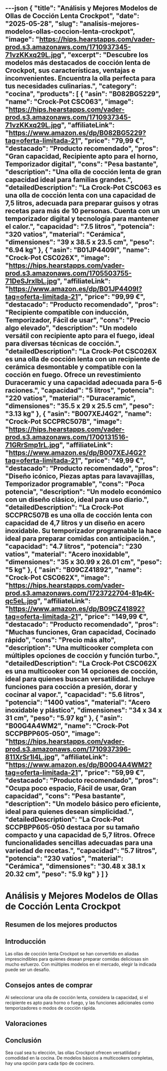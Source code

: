 ---json
{
  "title": "Análisis y Mejores Modelos de Ollas de Cocción Lenta Crockpot",
  "date": "2025-05-28",
  "slug": "analisis-mejores-modelos-ollas-coccion-lenta-crockpot",
  "image": "https://hips.hearstapps.com/vader-prod.s3.amazonaws.com/1710937345-71vzKKxq29L.jpg",
  "excerpt": "Descubre los modelos más destacados de cocción lenta de Crockpot, sus características, ventajas e inconvenientes. Encuentra la olla perfecta para tus necesidades culinarias.",
  "category": "cocina",
  "products": [
    {
      "asin": "B082BG5229",
      "name": "Crock-Pot CSC063",
      "image": "https://hips.hearstapps.com/vader-prod.s3.amazonaws.com/1710937345-71vzKKxq29L.jpg",
      "affiliateLink": "https://www.amazon.es/dp/B082BG5229?tag=oferta-limitada-21",
      "price": "79,99 €",
      "destacado": "Producto recomendado",
      "pros": "Gran capacidad, Recipiente apto para el horno, Temporizador digital",
      "cons": "Pesa bastante",
      "description": "Una olla de cocción lenta de gran capacidad ideal para familias grandes.",
      "detailedDescription": "La Crock-Pot CSC063 es una olla de cocción lenta con una capacidad de 7,5 litros, adecuada para preparar guisos y otras recetas para más de 10 personas. Cuenta con un temporizador digital y tecnología para mantener el calor.",
      "capacidad": "7.5 litros",
      "potencia": "320 vatios",
      "material": "Cerámica",
      "dimensiones": "39 x 38.5 x 23.5 cm",
      "peso": "6.94 kg"
    },
    {
      "asin": "B01JP4409I",
      "name": "Crock-Pot CSC026X",
      "image": "https://hips.hearstapps.com/vader-prod.s3.amazonaws.com/1705503755-71DeSJrxIbL.jpg",
      "affiliateLink": "https://www.amazon.es/dp/B01JP4409I?tag=oferta-limitada-21",
      "price": "99,99 €",
      "destacado": "Producto recomendado",
      "pros": "Recipiente compatible con inducción, Temporizador, Fácil de usar",
      "cons": "Precio algo elevado",
      "description": "Un modelo versátil con recipiente apto para el fuego, ideal para diversas técnicas de cocción.",
      "detailedDescription": "La Crock-Pot CSC026X es una olla de cocción lenta con un recipiente de cerámica desmontable y compatible con la cocción en fuego. Ofrece un revestimiento Duraceramic y una capacidad adecuada para 5-6 raciones.",
      "capacidad": "5 litros",
      "potencia": "220 vatios",
      "material": "Duraceramic",
      "dimensiones": "35.5 x 29 x 25.5 cm",
      "peso": "3.13 kg"
    },
    {
      "asin": "B007XEJ4G2",
      "name": "Crock-Pot SCCPRC507B",
      "image": "https://hips.hearstapps.com/vader-prod.s3.amazonaws.com/1700131516-71GRrSmp1rL.jpg",
      "affiliateLink": "https://www.amazon.es/dp/B007XEJ4G2?tag=oferta-limitada-21",
      "price": "49,99 €",
      "destacado": "Producto recomendado",
      "pros": "Diseño icónico, Piezas aptas para lavavajillas, Temporizador programable",
      "cons": "Poca potencia",
      "description": "Un modelo económico con un diseño clásico, ideal para uso diario.",
      "detailedDescription": "La Crock-Pot SCCPRC507B es una olla de cocción lenta con capacidad de 4,7 litros y un diseño en acero inoxidable. Su temporizador programable la hace ideal para preparar comidas con anticipación.",
      "capacidad": "4.7 litros",
      "potencia": "230 vatios",
      "material": "Acero inoxidable",
      "dimensiones": "35 x 30.99 x 26.01 cm",
      "peso": "5 kg"
    },
    {
      "asin": "B09CZ41892",
      "name": "Crock-Pot CSC062X",
      "image": "https://hips.hearstapps.com/vader-prod.s3.amazonaws.com/1723722704-81p4K-qc5eL.jpg",
      "affiliateLink": "https://www.amazon.es/dp/B09CZ41892?tag=oferta-limitada-21",
      "price": "149,99 €",
      "destacado": "Producto recomendado",
      "pros": "Muchas funciones, Gran capacidad, Cocinado rápido",
      "cons": "Precio más alto",
      "description": "Una multicooker completa con múltiples opciones de cocción y función turbo.",
      "detailedDescription": "La Crock-Pot CSC062X es una multicooker con 14 opciones de cocción, ideal para quienes buscan versatilidad. Incluye funciones para cocción a presión, dorar y cocinar al vapor.",
      "capacidad": "5.6 litros",
      "potencia": "1400 vatios",
      "material": "Acero inoxidable y plástico",
      "dimensiones": "34 x 34 x 31 cm",
      "peso": "5.97 kg"
    },
    {
      "asin": "B00G4A4WM2",
      "name": "Crock-Pot SCCPBPP605-050",
      "image": "https://hips.hearstapps.com/vader-prod.s3.amazonaws.com/1710937396-811XrSr1l4L.jpg",
      "affiliateLink": "https://www.amazon.es/dp/B00G4A4WM2?tag=oferta-limitada-21",
      "price": "59,99 €",
      "destacado": "Producto recomendado",
      "pros": "Ocupa poco espacio, Fácil de usar, Gran capacidad",
      "cons": "Pesa bastante",
      "description": "Un modelo básico pero eficiente, ideal para quienes desean simplicidad.",
      "detailedDescription": "La Crock-Pot SCCPBPP605-050 destaca por su tamaño compacto y una capacidad de 5,7 litros. Ofrece funcionalidades sencillas adecuadas para una variedad de recetas.",
      "capacidad": "5.7 litros",
      "potencia": "230 vatios",
      "material": "Cerámica",
      "dimensiones": "30.48 x 38.1 x 20.32 cm",
      "peso": "5.9 kg"
    }
  ]
}
---


# Análisis y Mejores Modelos de Ollas de Cocción Lenta Crockpot

## Resumen de los mejores productos

<ProductRankingTable products={products} />

## Introducción

Las ollas de cocción lenta Crockpot se han convertido en aliadas imprescindibles para quienes desean preparar comidas deliciosas sin mucho esfuerzo. Con múltiples modelos en el mercado, elegir la indicada puede ser un desafío.

## Consejos antes de comprar

Al seleccionar una olla de cocción lenta, considera la capacidad, si el recipiente es apto para horno o fuego, y las funciones adicionales como temporizadores o modos de cocción rápida.

## Valoraciones

<ProductDetailCard product={products[0]} />

<ProductDetailCard product={products[1]} />

<ProductDetailCard product={products[2]} />

<ProductDetailCard product={products[3]} />

<ProductDetailCard product={products[4]} />

## Conclusión

Sea cual sea tu elección, las ollas Crockpot ofrecen versatilidad y comodidad en la cocina. De modelos básicos a multicookers completas, hay una opción para cada tipo de cocinero.
